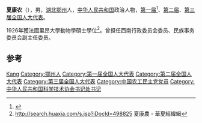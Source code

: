 '''夏康农'''（{{bd|1903年|1月|1970年|11月}}），男，[[湖北省|湖北]][[鄂州|鄂州]]人，[[中华人民共和国|中华人民共和国]]政治人物，[[第一届全国人民代表大会代表名单|第一届]]<ref>{{cite book|author=全国人民代表大会常务委员会办公厅|title=中华人民共和国第一届全国人民代表大会代表名单|year=1955年|publisher=全国人民代表大会常务委员会办公厅|url=http://book.ucdrs.superlib.net/views/specific/2929/bookDetail.jsp?dxNumber=000005772167&d=546843D0AE2464CD1C95896344A85614&fenlei=04070402|access-date=2015-01-27|archive-date=2019-01-24|archive-url=https://web.archive.org/web/20190124105450/http://book.ucdrs.superlib.net/views/specific/2929/bookDetail.jsp?dxNumber=000005772167&d=546843D0AE2464CD1C95896344A85614&fenlei=04070402|dead-url=no}}</ref>、[[第二屆全國人民代表大會代表名單|第二届]]、[[第三屆全國人民代表大會代表名單|第三届全国人大代表]]。

1926年獲法國里昂大學動物學碩士學位<ref>http://search.huaxia.com/s.jsp?iDocId=498825{{dead link|date=2017年12月 |bot=InternetArchiveBot |fix-attempted=yes }} 夏康農 - 華夏經緯網</ref>。曾担任西南行政委员会委员、民族事务委员会副主任委员。

== 参考 ==
{{reflist}}

{{中国政治人物小作品}}
{{中华全国民主青年联合总会第一届委员会}}
{{中华人民共和国科学技术协会第一届全国委员会}}
{{中国农工民主党第七届中央委员会}}

{{Authority control}}
{{DEFAULTSORT:Xia夏}}
[[Category:夏姓|Kang]]
[[Category:鄂州人|Category:鄂州人]]
[[Category:第一届全国人大代表|Category:第一届全国人大代表]]
[[Category:第二届全国人大代表|Category:第二届全国人大代表]]
[[Category:第三届全国人大代表|Category:第三届全国人大代表]]
[[Category:中国农工民主党党员|Category:中国农工民主党党员]]
[[Category:中华人民共和国科学技术协会书记处书记|Category:中华人民共和国科学技术协会书记处书记]]